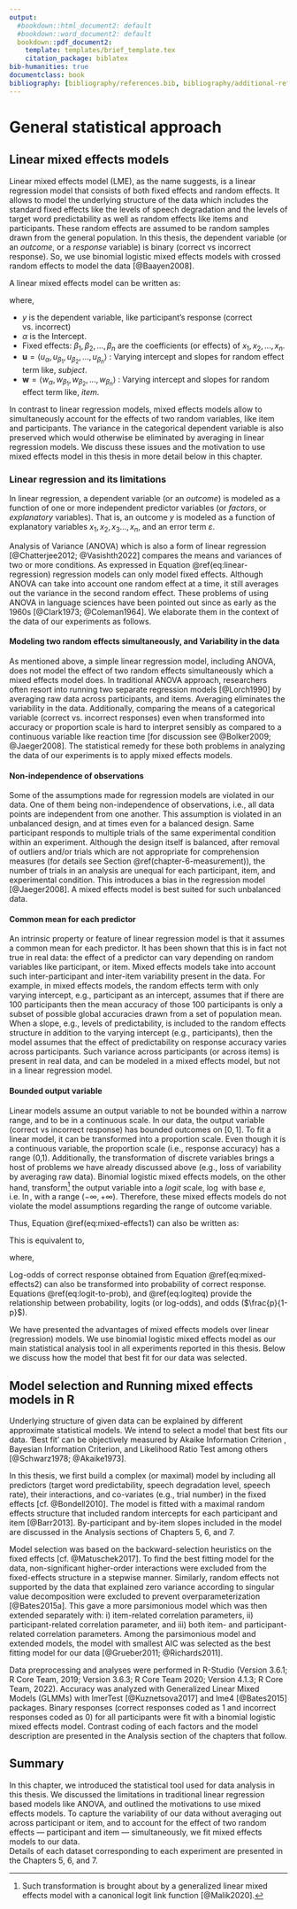 ```yaml
---
output:
  #bookdown::html_document2: default
  #bookdown::word_document2: default
  bookdown::pdf_document2:
    template: templates/brief_template.tex
    citation_package: biblatex
bib-humanities: true
documentclass: book
bibliography: [bibliography/references.bib, bibliography/additional-references.bib]
---
```


<!-- # Citations, cross-references, and collaboration {#cites-and-refs}  -->
<!-- \chaptermark{Citations and cross-refs} -->

# General statistical approach {#chapter-stats}
\chaptermark{Statistics}

## Linear mixed effects models

Linear mixed effects model (LME), as the name suggests, is a linear regression model that consists of both fixed effects and random effects.
It allows to model the underlying structure of the data which includes
the standard fixed effects like the levels of speech degradation and the levels of target word predictability
as well as random effects like items and participants.
These random effects are assumed to be random samples drawn from the general population.
In this thesis, the dependent variable (or an *outcome*, or a *response* variable) is binary (correct vs incorrect response).
So, we use binomial logistic mixed effects models with crossed random effects to model the data [@Baayen2008].

A linear mixed effects model can be written as:

  
\begin{align} \label{eq:mixed-effects1}
y = \alpha + u_{\alpha} + w_{\alpha} +
    (\beta_{1} + u_{\beta_{1}} + w_{\beta_{1}})\cdot {x_1} + \nonumber\\
    (\beta_{2} + u_{\beta_{2}} + w_{\beta_{2}})\cdot {x_2} + ... + \nonumber\\
    (\beta_{n} + u_{\beta_{n}} + w_{\beta_{n}})\cdot {x_n} 
\end{align}
  

where,

- $y$ is the dependent variable, like participant's response (correct vs. incorrect)
- $\alpha$ is the Intercept.
- Fixed effects: $\beta_{1}, \beta_{2}, ..., \beta_{n}$ are the coefficients (or effects) of $x_1, x_2, ...,x_n$.
- $\boldsymbol{u} = \langle u_{\alpha}, u_{\beta_1}, u_{\beta_2}, ..., u_{\beta_n} \rangle$ : Varying intercept and slopes for random effect term like, *subject*.
- $\boldsymbol{w} = \langle w_{\alpha}, w_{\beta_1}, w_{\beta_2}, ..., w_{\beta_n} \rangle$ : Varying intercept and slopes for random effect term like, *item*.

In contrast to linear regression models, mixed effects models allow to simultaneously account for the effects of two random variables, like item and participants.
The variance in the categorical dependent variable is also preserved which would otherwise be eliminated by averaging in linear regression models.
<!--This is not possible in simple linear regression models like Analysis of Variance (ANOVA) [@Chatterjee2012; @Vasisth2022] which is a very common statistical tool in psychology and psycholinguistics.
Being a linear regression model, ANOVA is also, therefore, limited in its effectiveness when compared to mixed effects model as it cannot account for the variation in participants and items at the same time.-->
We discuss these issues and the motivation to use mixed effects model in this thesis in more detail below in this chapter.
<!-- In fact, the problem of using ANOVA in language sciences have been pointed out since as early as the 1960s [@Clark1973; @Coleman1964].
Mixed effects models, specifically the binomial logistic mixed effects models, are best suited for the data presented in this thesis. -->
<!--In contrast to simple linear regression, mixed effects models do not require averaging accuracy over item and subject,
and preserve the variability of participants' response.
Participants' performance over the course of the experiment can also be kept track of without sacrificing the trial-by-trial variability.-->

### Linear regression and its limitations

In linear regression, a dependent variable (or an *outcome*) is modeled as a function of one or more independent predictor variables (or *factors*, or *explanatory* variables).
That is, an outcome $y$ is modeled as a function of explanatory variables $x_1, x_2, x_3..., x_n$, and an error term $\varepsilon$.

  
\begin{align} \label{eq:linear-regression}
y =
\alpha + 
\beta_{1}\cdot{x_1} + 
\beta_{2}\cdot{x_2} + ... +
\beta_{n}\cdot{x_n} + \varepsilon 
\end{align}
  

Analysis of Variance (ANOVA) which is also a form of linear regression [@Chatterjee2012; @Vasishth2022] compares the means and variances of two or more conditions.
As expressed in Equation \@ref(eq:linear-regression) regression models can only model fixed effects.
Although ANOVA can take into account one random effect at a time, it still averages out the variance in the second random effect.
These problems of using ANOVA in language sciences have been pointed out since as early as the 1960s [@Clark1973; @Coleman1964].
We elaborate them in the context of the data of our experiments as follows.

<!-- ### Limitations of linear regression -->

#### Modeling two random effects simultaneously, and Variability in the data

As mentioned above, a simple linear regression model, including ANOVA, does not model the effect of two random effects<!-- --- participants and items --- --> simultaneously which a mixed effects model does.
In traditional ANOVA approach, researchers often resort into running two separate regression models [@Lorch1990] by averaging raw data across participants, and items.
<!-- This further complicates the results. -->
Averaging eliminates the variability in the data.
Additionally, comparing the means of a categorical variable (correct vs. incorrect responses) even when transformed into accuracy or proportion scale is hard to interpret sensibly as compared to a continuous variable like reaction time [for discussion see @Bolker2009; @Jaeger2008].
The statistical remedy for these both problems in analyzing the data of our experiments is to apply mixed effects models.

#### Non-independence of observations

Some of the assumptions made for regression models are violated in our data.
One of them being non-independence of observations, i.e., all data points are independent from one another.
This assumption is violated in an unbalanced design, and at times even for a balanced design.
Same participant responds to multiple trials of the same experimental condition within an experiment.
Although the design itself is balanced, after removal of outliers and/or trials which are not appropriate for comprehension measures (for details see Section \@ref(chapter-6-measurement)),
the number of trials in an analysis are unequal for each participant, item, and experimental condition.
This introduces a bias in the regression model [@Jaeger2008].
A mixed effects model is best suited for such unbalanced data.

#### Common mean for each predictor

An intrinsic property or feature of linear regression model is that it assumes a common mean for each predictor.
It has been shown that this is in fact not true in real data:
the effect of a predictor can vary depending on random variables like participant, or item.
Mixed effects models take into account such inter-participant and inter-item variability present in the data.
<!-- To account for these variances, mixed effects models are used. -->
For example, in mixed effects models,
the random effects term with only varying intercept, e.g., participant as an intercept, assumes that if there are 100 participants then the mean accuracy of those 100 participants is only a subset of possible global accuracies drawn from a set of population mean.
When a slope, e.g., levels of predictability, is included to the random effects structure in addition to the varying intercept (e.g., participants), then the model assumes that the effect of predictability on response accuracy varies across participants.
Such variance across participants (or across items) is present in real data,
and can be modeled in a mixed effects model, but not in a linear regression model.
<!-- For such reasons, mixed models are used and advocated for by psycholingustis and statisticians [@Barr2013; @Gries2015; @Meteyard2020]. -->

#### Bounded output variable

Linear models assume an output variable to not be bounded within a narrow range, and to be in a continuous scale.
In our data, the output variable (correct vs incorrect response) has bounded outcomes on $[0,1]$.
To fit a linear model, it can be transformed into a proportion scale.
Even though it is a continuous variable, the proportion scale (i.e., response accuracy) has a range (0,1).
Additionally, the transformation of discrete variables brings a host of problems we have already discussed above (e.g., loss of variability by averaging raw data).
Binomial logistic mixed effects models, on the other hand, transform[^logit-link-footnote] the output variable into a *logit* scale, $\log$ with base $e$, i.e. $\ln$, with a range $(-\infty, +\infty)$.
<!-- where logit is equal to *log-odd* (see Equation \ref{eq:logiteq}). -->
Therefore, these mixed effects models do not violate the model assumptions regarding the range of outcome variable.

Thus, Equation \@ref(eq:mixed-effects1) <!--Equation \ref{eq:mixed-effects2}--> can also be written as: 

  
\begin{align} \label{eq:mixed-effects2}
\ln (\frac{p}{1-p}) = \alpha + u_{\alpha} + w_{\alpha} +
                      (\beta_{1} + u_{\beta_{1}} + w_{\beta_{1}})\cdot {x_1} + \nonumber\\
                      (\beta_{2} + u_{\beta_{2}} + w_{\beta_{2}})\cdot {x_2} + \nonumber\\
                      ... + (\beta_{n} + u_{\beta_{n}} + w_{\beta_{n}})\cdot {x_n} 
\end{align}
  

This is equivalent to,

  
\begin{align} \label{eq:logit-to-prob}
p = {\frac{exp(\ln(\frac{p}{1-p}))}{1 + exp (\ln(\frac{p}{1-p}))}}
\end{align}
  
 
where,

  
\begin{align} \label{eq:logiteq}
\ln(\frac{p}{1-p}) =
{logit}(p)
\end{align}
  

Log-odds of correct response obtained from Equation \@ref(eq:mixed-effects2) can also be transformed into probability of correct response.
Equations \@ref(eq:logit-to-prob), and \@ref(eq:logiteq) provide the relationship between probability, logits (or log-odds), and odds ($\frac{p}{1-p}$).  

We have presented the advantages of mixed effects models over linear (regression) models.
We use binomial logistic mixed effects model as our main statistical analysis tool in all experiments reported in this thesis.
Below we discuss how the model that best fit for our data was selected.  

<!--In the next chapters of this thesis, we perform statistical analyses of the effect of predictability, speech degradation and speech rate on response accuracy.
These variables are used in the fixed effects term.
Participant and item are used as random intercepts with by-participant and by-item slopes.
The details of the models fitted to data from each experiment are given in Chapters 5, 6, and 7.
We therefore use binomial logistic mixed effects model as our main statistical analysis tool in all experiments reported in this thesis.
We follow the recommendations of @Baayen2008, @Barr2013, and @Bates2015a.-->

## Model selection and Running mixed effects models in R {#analysis-main}

Underlying structure of given data can be explained by different approximate statistical models.
We intend to select a model that best fits our data.
'Best fit' can be objectively measured by Akaike Information Criterion , Bayesian Information Criterion, and Likelihood Ratio Test among others [@Schwarz1978; @Akaike1973].

In this thesis,
we first build a complex (or maximal) model by including all predictors (target word predictability, speech degradation level, speech rate),
their interactions, and co-variates (e.g., trial number) in the fixed effects [cf. @Bondell2010].
The model is fitted with a maximal random effects structure that included random intercepts for each participant and item [@Barr2013].
By-participant and by-item slopes included in the model are discussed in the Analysis sections of Chapters 5, 6, and 7.  

Model selection was based on the backward-selection heuristics on the fixed effects [cf. @Matuschek2017].
To find the best fitting model for the data,
non-significant higher-order interactions were excluded from the fixed-effects structure in a stepwise manner.
Similarly, random effects not supported by the data that explained zero variance according to singular value decomposition were excluded to prevent overparameterization [@Bates2015a].
This gave a more parsimonious model which was then extended separately with: i) item-related correlation parameters, ii) participant-related correlation parameter, and iii) both item- and participant-related correlation parameters.
Among the parsimonious model and extended models,
the model with smallest AIC was selected as the best fitting model for our data [@Grueber2011; @Richards2011].  

Data preprocessing and analyses were performed in R-Studio (Version 3.6.1; R Core Team, 2019; Version 3.6.3; R Core Team 2020; Version 4.1.3; R Core Team, 2022).
Accuracy was analyzed with Generalized Linear Mixed Models (GLMMs) with lmerTest [@Kuznetsova2017] and lme4 [@Bates2015] packages.
Binary responses (correct responses coded as 1 and incorrect responses coded as 0) for all participants were fit with a binomial logistic mixed effects model.
Contrast coding of each factors and the model description are presented in the Analysis section of the chapters that follow.
<!-- Noise condition (categorical; 4-, 6-, and 8-bands), target word predictability (categorical; HP, MP, LP), global noise context (categorical; predictable channel context and unpredictable channel context), and the interaction of noise condition and target word predictability were included in the fixed effects. -->
<!-- ## Bayesian statistical methods -->
 <!-- \ref{eq:logit-to-prob} -->
<!-- https://tex.stackexchange.com/questions/75764/how-do-you-make-numbered-equations-in-latex -->

## Summary

In this chapter, we introduced the statistical tool used for data analysis in this thesis.
We discussed the limitations in traditional linear regression based models like ANOVA,
and outlined the motivations to use mixed effects models.
To capture the variability of our data without averaging out across participant or item,
and to account for the effect of two random effects --- participant and item --- simultaneously,
we fit mixed effects models to our data.  
Details of each dataset corresponding to each experiment are presented in the Chapters 5, 6, and 7.  

<!--
\begin{align} \label{eq:logit-to-prob_long}
p &=
{\frac{exp(\alpha + u_{\alpha} + w_{\alpha} +
                      (\beta_{1} + u_{\beta_{1}} + w_{\beta_{1}})\cdot {x_1} + 
                      (\beta_{2} + u_{\beta_{2}} + w_{\beta_{2}})\cdot {x_2} + 
                      ... + (\beta_{n} + u_{\beta_{n}} + w_{\beta_{n}})\cdot {x_n} )}
{1 + exp (\alpha + u_{\alpha} + w_{\alpha} +
                      (\beta_{1} + u_{\beta_{1}} + w_{\beta_{1}})\cdot {x_1} + 
                      (\beta_{2} + u_{\beta_{2}} + w_{\beta_{2}})\cdot {x_2} + 
                      ... + (\beta_{n} + u_{\beta_{n}} + w_{\beta_{n}})\cdot {x_n})}}\\ \label{eq:logit-to-prob}
&= {\frac{exp(\ln(\frac{p}{1-p}))}{1 + exp (\ln(\frac{p}{1-p}))}}
\end{align}
-->

[^logit-link-footnote]: Such transformation is brought about by a generalized linear mixed effects model with a canonical logit link function [@Malik2020].  
